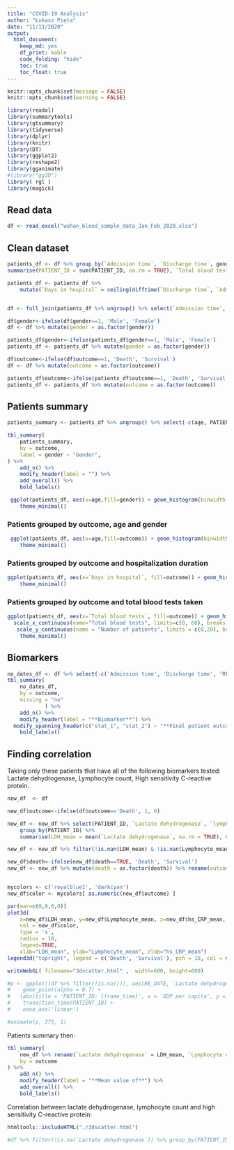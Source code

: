 ```yaml
---
title: "COVID-19 Analysis"
author: "Łukasz Pięta"
date: "11/11/2020"
output: 
  html_document: 
    keep_md: yes
    df_print: kable
    code_folding: "hide"
    toc: true
    toc_float: true
---
```


```r
knitr::opts_chunk$set(message = FALSE)
knitr::opts_chunk$set(warning = FALSE)
```


```r
library(readxl)
library(summarytools)
library(gtsummary)
library(tidyverse)
library(dplyr)
library(knitr)
library(DT)
library(ggplot2)
library(reshape2)
library(gganimate)
#library("gg3D")
library( rgl )
library(magick)
```

## Read data
```r
df <- read_excel("wuhan_blood_sample_data_Jan_Feb_2020.xlsx")
```

## Clean dataset
```r

patients_df <- df %>% group_by(`Admission time`, `Discharge time`, gender, age, outcome) %>%
summarise(PATIENT_ID = sum(PATIENT_ID, na.rm = TRUE), `Total blood tests` = n()) 

patients_df <- patients_df %>%
    mutate(`Days in hospital` = ceiling(difftime(`Discharge time`, `Admission time`, units = "days")))


df <- full_join(patients_df %>% ungroup() %>% select(`Admission time`, PATIENT_ID), df %>% select(-PATIENT_ID), by="Admission time")

df$gender<-ifelse(df$gender==1, 'Male', 'Female') 
df <- df %>% mutate(gender = as.factor(gender))

patients_df$gender<-ifelse(patients_df$gender==1, 'Male', 'Female') 
patients_df <- patients_df %>% mutate(gender = as.factor(gender))

df$outcome<-ifelse(df$outcome==1, 'Death', 'Survival')
df <- df %>% mutate(outcome = as.factor(outcome))

patients_df$outcome<-ifelse(patients_df$outcome==1, 'Death', 'Survival')
patients_df <- patients_df %>% mutate(outcome = as.factor(outcome))
```

## Patients summary
```r

patients_summary <- patients_df %>% ungroup() %>% select(-c(age, PATIENT_ID))

tbl_summary(
    patients_summary,
    by = outcome,
    label = gender ~ "Gender",
) %>%
    add_n() %>%
    modify_header(label = "") %>%
    add_overall() %>%
    bold_labels() 

 ggplot(patients_df, aes(x=age,fill=gender)) + geom_histogram(binwidth = 1) + facet_grid(. ~ gender) + scale_x_continuous(name="Age", limits=c(min(df$age), max(df$age)), breaks = seq(0, 100, by=10)) + scale_y_continuous(name = "Number of patients", limits = c(0,10), breaks = seq(0,10, by=1)) +
    theme_minimal()
```

### Patients grouped by outcome, age and gender
```r
 ggplot(patients_df, aes(x=age,fill=outcome)) + geom_histogram(binwidth = 1) + facet_grid(outcome ~ gender) + scale_x_continuous(name="Age", limits=c(min(df$age), max(df$age)), breaks = seq(0, 100, by=10)) + scale_y_continuous(name = "Number of patients", limits = c(0,9), breaks = seq(0,9, by=1)) +
    theme_minimal()
```

### Patients grouped by outcome and hospitalization duration
```r

ggplot(patients_df, aes(x=`Days in hospital`, fill=outcome)) + geom_histogram(binwidth = 1) + facet_grid(. ~ outcome)  + ylab("Number of patients") +
    theme_minimal()

```

### Patients grouped by outcome and total blood tests taken
```r

ggplot(patients_df, aes(x=`Total blood tests`, fill=outcome)) + geom_histogram(binwidth = 1) + facet_grid(. ~ outcome)  + ylab("Number of patients") +
  scale_x_continuous(name="Total blood tests", limits=c(0, 60), breaks = seq(0, 60, by=10)) +
   scale_y_continuous(name = "Number of patients", limits = c(0,20), breaks = seq(0,20, by=2)) +
    theme_minimal()

```

## Biomarkers
```r

no_dates_df <- df %>% select(-c('Admission time', 'Discharge time', 'RE_DATE', 'PATIENT_ID', 'age', 'gender' ))
tbl_summary(
    no_dates_df,
    by = outcome,
    missing = "no"
            ) %>%
    add_n() %>%
    modify_header(label = "**Biomarker**") %>%
  modify_spanning_header(c("stat_1", "stat_2") ~ "**Final patient outcome related to the test**") %>%
    bold_labels() 

```


## Finding correlation

Taking only these patients that have all of the following biomarkers tested: Lactate dehydrogenase, Lymphocyte count, High sensitivity C-reactive protein.

```r

new_df  <- df

new_df$outcome<-ifelse(df$outcome=='Death', 1, 0)

new_df <- new_df %>% select(PATIENT_ID, `Lactate dehydrogenase`, `lymphocyte count`, `High sensitivity C-reactive protein`, outcome) %>%
    group_by(PATIENT_ID) %>%
    summarise(LDH_mean = mean(`Lactate dehydrogenase`, na.rm = TRUE), Lymphocyte_mean = mean(`lymphocyte count`, na.rm = TRUE), hs_CRP_mean = mean(`High sensitivity C-reactive protein`, na.rm = TRUE), death = sum(outcome) > 0)

new_df <- new_df %>% filter(!is.nan(LDH_mean) & !is.nan(Lymphocyte_mean) & !is.nan(hs_CRP_mean))

new_df$death<-ifelse(new_df$death==TRUE, 'Death', 'Survival')
new_df <- new_df %>% mutate(death = as.factor(death)) %>% rename(outcome = death)


mycolors <- c('royalblue1', 'darkcyan')
new_df$color <- mycolors[ as.numeric(new_df$outcome) ]

par(mar=c(0,0,0,0))
plot3d( 
    x=new_df$LDH_mean, y=new_df$Lymphocyte_mean, z=new_df$hs_CRP_mean, 
    col = new_df$color, 
    type = 's', 
    radius = 10,
    legend=TRUE,
    xlab="LDH_mean", ylab="Lymphocyte_mean", zlab="hs_CRP_mean")
legend3d("topright", legend = c('Death', 'Survival'), pch = 10, col = mycolors, cex=0.8, inset=c(0.02))

writeWebGL( filename="3dscatter.html" ,  width=600, height=600)

#p <- ggplot((df %>% filter(!is.na())), aes(RE_DATE, `Lactate dehydrogenase`, colour = outcome)) +
#    geom_point(alpha = 0.7) +
#   labs(title = 'PATIENT_ID: {frame_time}', x = 'GDP per capita', y = 'life expectancy') +
#    transition_time(PATIENT_ID) +
#    ease_aes('linear')

#animate(p, 375, 1)
```


Patients summary then:

```r

tbl_summary(
    new_df %>% rename(`Lactate dehydrogenase` = LDH_mean, `Lymphocyte count` = Lymphocyte_mean, `High sensitivity C-reactive protein`= hs_CRP_mean) %>% select(-PATIENT_ID, -color),
    by = outcome
) %>%
    add_n() %>%
    modify_header(label = "**Mean value of**") %>%
    add_overall() %>%
    bold_labels() 

```



Correlation between lactate dehydrogenase, lymphocyte count and high sensitivity C-reactive protein:
```r

htmltools::includeHTML("./3dscatter.html")

#df %>% filter(!is.na(`Lactate dehydrogenase`)) %>% group_by(PATIENT_ID) %>% summarise(LDH_mean = mean(`Lactate dehydrogenase`), survived = sum(as.numeric(outcome)) > 0)
```

